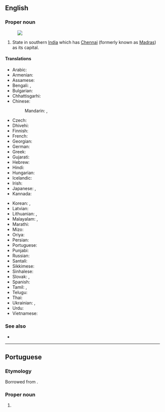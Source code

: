 ==English==
{{wikipedia}}

===Proper noun===
{{en-proper noun|head=[[Tamil]] Nadu}}
[[Image:Tamil Nadu in India (disputed hatched).svg|thumb|]]

# State in southern [[India]] which has [[Chennai]] (formerly known as [[Madras]]) as its capital.

====Translations====
{{trans-top|state in southern India}}
* Arabic: {{t|ar|تَامِيل نَادُو|m|tr=tamīl nadū}}
* Armenian: {{t|hy|Թամիլնադ}}
* Assamese: {{t|as|তামিল নাডু}}
* Bengali: {{t|bn|তামিলনাড়ু|sc=Beng|tr=tāmilanāṛu}}, {{t|bn|তামিল নাড়ু|sc=Beng|tr=tāmil nāṛu}}
* Bulgarian: {{t|bg|Тамил Наду|sc=Cyrl}}
* Chhattisgarhi: {{t-needed|hne}}
* Chinese:
*: Mandarin: {{t|cmn|泰米爾納德}}, {{t|cmn|泰米尔纳德|tr=Tàimǐ'ěr Nàdé}}
* Czech: {{t|cs|Tamilnádu}}
* Dhivehi: {{t|dv|ޓެމިލް ނާޑޫ|sc=Thaa}}
* Finnish: {{t|fi|Tamil Nadu}}
* French: {{t+|fr|Tamil Nadu|m}}
* Georgian: {{t|ka|ტამილნადუ}}
* German: {{t+|de|Tamil Nadu|n}}
* Greek: {{t+|el|Ταμίλ Ναντού}}
* Gujarati: {{t|gu|તમિલનાડુ|sc=Gujr|tr=tamilnāḍu}}
* Hebrew: {{t|he|טאמיל נאדו}}
* Hindi: {{t|hi|तमिल नाडु|tr=tamil nāḍu}}
* Hungarian: {{t+|hu|Tamilnádu}}
* Icelandic: {{t-needed|is}}
* Irish: {{t|ga|Tamil Nadu|m}}
* Japanese: {{t|ja|タミル・ナードゥ州|tr=Tamiru-Nādu-shū}}, {{t|ja|タミル・ナードゥ|tr=Tamiru-Nādu}}
* Kannada: {{t|kn|ತಮಿಳ್ ನಾಡು|sc=Knda}}
{{trans-mid}}
* Korean: {{t|ko|타밀나두 주|tr=Tamilnadu ju}}, {{t|ko|타밀나두|tr=Tamilnadu}}
* Latvian: {{t|lv|Tamilnāda}}
* Lithuanian: {{t|lt|Tamilnadas}}, {{t|lt|Tamil Nadu}}
* Malayalam: {{t|ml|തമിഴ് നാഡു|sc=Mlym}}, {{t|ml|തമിഴ്‌നാട്|sc=Mlym}}
* Marathi: {{t|mr|तमिळनाडू|sc=Deva|tr=tamiḷnāḍū}}
* Mizo: {{t-needed|lus}}
* Oriya: {{t|or|ତାମିଲନାଡୁ|sc=Orya|tr=tāmilnāḍu}}
* Persian: {{t|fa|تامیل نادو}}
* Portuguese: {{t|pt|Tamil Nadu|m}}
* Punjabi: {{t|pa|ਤਾਮਿਲ ਨਾਡੂ|sc=Guru|tr=tāmil nāḍū}}
* Russian: {{t|ru|Тами́л На́ду|m}}
* Santali: {{t-needed|sat}}
* Sikkimese: {{t-needed|sip}}
* Sinhalese: {{t-needed|si}}
* Slovak: {{t|sk|Tamilnádu}}, {{t|sk|Tamilnád}}
* Spanish: {{t|es|Tamil Nadu|m}}
* Tamil: {{t+|ta|தமிழ்நாடு}}, {{t|ta|தமிழ் நாடு}}
* Telugu: {{t+|te|తమిళనాడు}}
* Thai: {{t|th|รัฐทมิฬนาฑู|tr=rát támin-naatoo}}
* Ukrainian: {{t|uk|Тамілнаду|sc=Cyrl}}, {{t|uk|Таміл-Наду|sc=Cyrl}}
* Urdu: {{t|ur|تامل ناڈو|tr=tamil nāḍu}}
* Vietnamese: {{t|vi|Tamil Nadu}}
{{trans-bottom}}

===See also===
* {{list:states of India/en}}

----

==Portuguese==

===Etymology===
Borrowed from {{bor|pt|hi|तमिल नाडु}}.

===Proper noun===
{{pt-proper noun|m}}

# {{place|pt|state|in southern|c/India|t1=Tamil Nadu}}